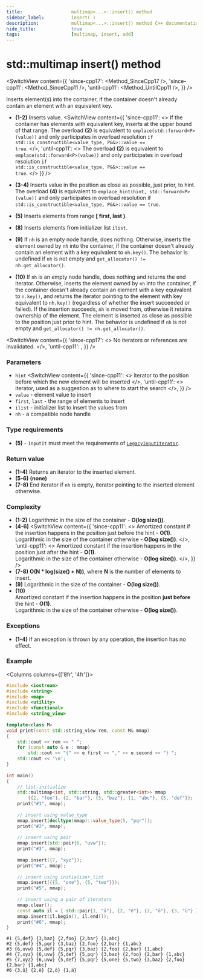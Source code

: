 ```yaml
---
title:					multimap<...>::insert() method
sidebar_label:			insert( )
description:			multimap<...>::insert() method C++ documentation
hide_title:				true
tags:					[multimap, insert, add]
---
```



<!-- Terms -->

<!----------------- Codes ---------------------->

<!-- insert() -->


# std::multimap insert() method

<SwitchView content={{
    'since-cpp17': <Method_SinceCpp17 />,
    'since-cpp11': <Method_SinceCpp11 />,
    'until-cpp11': <Method_UntilCpp11 />,
    }} />

Inserts element(s) into the container, if the container doesn't already contain an element with an equivalent key.

 - **(1-2)** Inserts value.
<SwitchView content={{
    'since-cpp11': <>
        If the container has elements with equivalent key, inserts at the upper bound of that range.
        The overload <b>(2)</b> is equivalent to <code>emplace(std::forward&lt;P&gt;(value))</code> and only participates in overload resolution <code>if std::is_constructible&lt;value_type, P&&&gt;::value == true</code>.
    </>,
    'until-cpp11': <>
        The overload <b>(2)</b> is equivalent to <code>emplace(std::forward&lt;P&gt;(value))</code> and only participates in overload resolution <code>if std::is_constructible&lt;value_type, P&&&gt;::value == true</code>.
    </>
    }} />

 - **(3-4)** Inserts value in the position as close as possible, just prior, to hint.
    The overload **(4)** is equivalent to `emplace_hint(hint, std::forward<P>(value))` and only participates in overload resolution if `std::is_constructible<value_type, P&&>::value == true`.

 - **(5)** Inserts elements from range **[ first, last )**.
 - **(8)** Inserts elements from initializer list `ilist`.
 - **(9)** If `nh` is an empty node handle, does nothing. Otherwise, inserts the element owned by `nh` into the container,
    if the container doesn't already contain an element with a key equivalent to `nh.key()`. The behavior is undefined if `nh` is not empty and `get_allocator() != nh.get_allocator()`.
 - **(10)** If `nh` is an empty node handle, does nothing and returns the end iterator.
    Otherwise, inserts the element owned by `nh` into the container, if the container doesn't already contain an element with a key equivalent to `n.key()`,
    and returns the iterator pointing to the element with key equivalent to `nh.key()` (regardless of whether the insert succeeded or failed).
    If the insertion succeeds, `nh` is moved from, otherwise it retains ownership of the element.
    The element is inserted as close as possible to the position just prior to hint. The behavior is undefined if `nh` is not empty and `get_allocator() != nh.get_allocator()`.

<SwitchView content={{
    'since-cpp17': <> No iterators or references are invalidated. </>,
    'until-cpp11': <IteratorDereferenceNote />,
    }} />

### Parameters

 - `hint`
<SwitchView content={{
    'since-cpp11': <> iterator to the position before which the new element will be inserted </>,
    'until-cpp11': <> iterator, used as a suggestion as to where to start the search </>,
    }} />
 - `value` - element value to insert
 - `first`, `last` - the range of elements to insert
 - `ilist` - initializer list to insert the values from
 - `nh` - a compatible node handle
 
### Type requirements
 - **(5)** - `InputIt` must meet the requirements of [`LegacyInputIterator`](/docs/named_req/LegacyInputIterator).

### Return value

 - **(1-4)** Returns an iterator to the inserted element.
 - **(5-6)** **(none)**
 - **(7-8)** End iterator if `nh` is empty, iterator pointing to the inserted element otherwise.

### Complexity

 - **(1-2)** Logarithmic in the size of the container - **O(log size())**.
 - **(4-6)** 
<SwitchView content={{
	'since-cpp11': <>
		Amortized constant if the insertion happens in the position just before the hint - <b>O(1)</b>. <br/>
		Logarithmic in the size of the container otherwise - <b>O(log size())</b>.
	</>,
    'until-cpp11': <>
		Amortized constant if the insertion happens in the position just after the hint - <b>O(1)</b>. <br/>
		Logarithmic in the size of the container otherwise - <b>O(log size())</b>.
	</>,
    }} />
 - **(7-8)** **O(N * log(size() + N))**, where **N** is the number of elements to insert.
 - **(9)** Logarithmic in the size of the container - **O(log size())**.
 - **(10)**  
	Amortized constant if the insertion happens in the position **just before** the hint - **O(1)**.  
	Logarithmic in the size of the container otherwise - **O(log size())**.

### Exceptions

 - **(1-4)** If an exception is thrown by any operation, the insertion has no effect.

<ImproveSection />

### Example

<Columns columns={['8fr', '4fr']}>
<div>

```cpp title='Main.cpp' showLineNumbers
#include <iostream>
#include <string>
#include <map>
#include <utility>
#include <functional>
#include <string_view>
 
template<class M>
void print(const std::string_view rem, const M& mmap)
{
    std::cout << rem << " ";
    for (const auto & e : mmap)
        std::cout << "{" << e.first << "," << e.second << "} ";
    std::cout << '\n';
}
 
int main()
{
    // list-initialize
    std::multimap<int, std::string, std::greater<int>> mmap
        {{2, "foo"}, {2, "bar"}, {3, "baz"}, {1, "abc"}, {5, "def"}};
    print("#1", mmap);
 
    // insert using value_type
    mmap.insert(decltype(mmap)::value_type(5, "pqr"));
    print("#2", mmap);
 
    // insert using pair
    mmap.insert(std::pair{6, "uvw"});
    print("#3", mmap);
 
    mmap.insert({7, "xyz"});
    print("#4", mmap);
 
    // insert using initializer_list
    mmap.insert({{5, "one"}, {5, "two"}});
    print("#5", mmap);
 
    // insert using a pair of iterators
    mmap.clear();
    const auto il = { std::pair{1, "ä"}, {2, "ё"}, {2, "ö"}, {3, "ü"} };
    mmap.insert(il.begin(), il.end());
    print("#6", mmap);
}
```

</div>
<div>

```plaintext title="Output"
#1 {5,def} {3,baz} {2,foo} {2,bar} {1,abc}
#2 {5,def} {5,pqr} {3,baz} {2,foo} {2,bar} {1,abc}
#3 {6,uvw} {5,def} {5,pqr} {3,baz} {2,foo} {2,bar} {1,abc}
#4 {7,xyz} {6,uvw} {5,def} {5,pqr} {3,baz} {2,foo} {2,bar} {1,abc}
#5 {7,xyz} {6,uvw} {5,def} {5,pqr} {5,one} {5,two} {3,baz} {2,foo} {2,bar} {1,abc}
#6 {3,ü} {2,ё} {2,ö} {1,ä}
```

</div>
</Columns>
